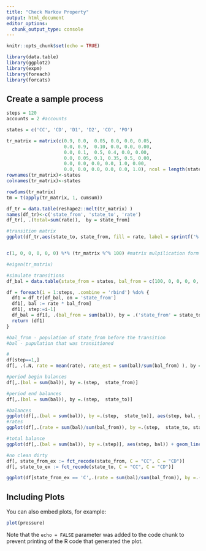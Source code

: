 ---
title: "Check Markov Property"
output: html_document
editor_options: 
  chunk_output_type: console
---

```{r setup, include=FALSE}
knitr::opts_chunk$set(echo = TRUE)

library(data.table)
library(ggplot2)
library(expm)   
library(foreach)
library(forcats)
```

## Create a sample process

```{r transition_process}
steps = 120
accounts = 2 #accounts

states = c('CC', 'CD', 'D1', 'D2', 'CO', 'PO')

tr_matrix = matrix(c(0.9, 0.0,  0.05, 0.0, 0.0, 0.05, 
                     0.0, 0.9,  0.10, 0.0, 0.0, 0.00,
                     0.0, 0.1,  0.5, 0.4, 0.0, 0.00,
                     0.0, 0.05, 0.1, 0.35, 0.5, 0.00,
                     0.0, 0.0, 0.0, 0.0, 1.0, 0.00,
                     0.0, 0.0, 0.0, 0.0, 0.0, 1.0), ncol = length(states), byrow = TRUE) 
rownames(tr_matrix)<-states
colnames(tr_matrix)<-states

rowSums(tr_matrix)
tm = t(apply(tr_matrix, 1, cumsum))

df_tr = data.table(reshape2::melt(tr_matrix) )
names(df_tr)<-c('state_from', 'state_to', 'rate')
df_tr[, .(total=sum(rate)),  by = state_from]

#transition matrix
ggplot(df_tr,aes(state_to, state_from, fill = rate, label = sprintf('%.2f', rate)) ) + geom_tile() + geom_text() + scale_fill_gradient(low = "white", high = "red" )


c(1, 0, 0, 0, 0, 0) %*% (tr_matrix %^% 100) #matrix mulpilication form

#eigen(tr_matrix)

#simulate transitions
df_bal = data.table(state_from = states, bal_from = c(100, 0, 0, 0, 0, 0))

df = foreach(i = 1:steps, .combine = 'rbind') %do% {
  df1 = df_tr[df_bal, on = 'state_from']
  df1[, bal := rate * bal_from]
  df1[, step:=i-1]
  df_bal = df1[, .(bal_from = sum(bal)), by = .('state_from' = state_to )]
  return (df1)
}

#bal_from - population of state_from before the transition
#bal - pupulation that was transitioned

# 
df[step==1,]
df[, .(.N, rate = mean(rate), rate_est = sum(bal)/sum(bal_from) ), by = .(state_from, state_to )]

#period begin balances
df[,.(bal = sum(bal)), by =.(step,  state_from)] 

#period end balances
df[,.(bal = sum(bal)), by =.(step,  state_to)] 

#balances
ggplot(df[,.(bal = sum(bal)), by =.(step,  state_to)], aes(step, bal, group = state_to, color = state_to)) + geom_line()
#rates
ggplot(df[,.(rate = sum(bal)/sum(bal_from)), by =.(step,  state_to, state_from)], aes(step, rate, group = state_to, color = state_to)) + geom_line() + facet_wrap(~state_from)

#total balance
ggplot(df[,.(bal = sum(bal)), by =.(step)], aes(step, bal)) + geom_line()

#no clean dirty
df[, state_from_ex := fct_recode(state_from, C = "CC", C = "CD")]
df[, state_to_ex := fct_recode(state_to, C = "CC", C = "CD")]

ggplot(df[state_from_ex == 'C',.(rate = sum(bal)/sum(bal_from)), by =.(step,  state_to_ex, state_from_ex)], aes(step, rate, group = state_to_ex, color = state_to_ex)) + geom_line() + facet_wrap(~state_from_ex)

```

## Including Plots

You can also embed plots, for example:

```{r pressure, echo=FALSE}
plot(pressure)
```

Note that the `echo = FALSE` parameter was added to the code chunk to prevent printing of the R code that generated the plot.
